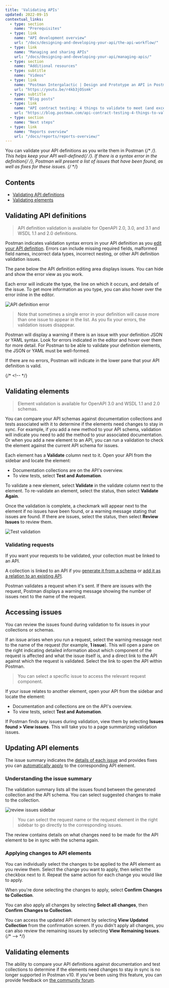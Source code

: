 ```yaml
---
title: 'Validating APIs'
updated: 2022-09-15
contextual_links:
  - type: section
    name: "Prerequisites"
  - type: link
    name: "API development overview"
    url: "/docs/designing-and-developing-your-api/the-api-workflow/"
  - type: link
    name: "Managing and sharing APIs"
    url: "/docs/designing-and-developing-your-api/managing-apis/"
  - type: section
    name: "Additional resources"
  - type: subtitle
    name: "Videos"
  - type: link
    name: "Postman Intergalactic | Design and Prototype an API in Postman"
    url: "https://youtu.be/r4kb3jOSsmk"
  - type: subtitle
    name: "Blog posts"
  - type: link
    name: "API contract testing: 4 things to validate to meet (and exceed) expectations"
    url: "https://blog.postman.com/api-contract-testing-4-things-to-validate/"
  - type: section
    name: "Next steps"
  - type: link
    name: "Reports overview"
    url: "/docs/reports/reports-overview/"
---
```


You can validate your API definitions as you write them in Postman {/*  <!--, and validate your elements (collections and tests) against your schema--> */}. This helps keep your API well-defined{/* <!--*/} and ensures that your elements are in sync with your schema{/* -->*/}. If there is a syntax error in the definition{/* <!--*/}or elements don't match it{/* -->*/}, Postman will present a list of issues that have been found, as well as fixes for these issues. {/* <!--*/}You can then apply fixes to the API elements and revalidate them.{/* -->*/}

## Contents

* [Validating API definitions](#validating-api-definitions)
* [Validating elements](#validating-elements)

## Validating API definitions

> API definition validation is available for OpenAPI 2.0, 3.0, and 3.1 and WSDL 1.1 and 2.0 definitions.

Postman indicates validation syntax errors in your API definition as you [edit your API definition](/docs/designing-and-developing-your-api/developing-an-api/defining-an-api/). Errors can include missing required fields, malformed field names, incorrect data types, incorrect nesting, or other API definition validation issues.

The pane below the API definition editing area displays issues. You can hide and show the error view as you work.

Each error will indicate the type, the line on which it occurs, and details of the issue. To get more information as you type, you can also hover over the error inline in the editor.

![API definition error](https://assets.postman.com/postman-docs/v10/schema-validation-error-open-v10.jpg)

> Note that sometimes a single error in your definition will cause more than one issue to appear in the list. As you fix your errors, the validation issues disappear.

Postman will display a warning if there is an issue with your definition JSON or YAML syntax. Look for errors indicated in the editor and hover over them for more detail. For Postman to be able to validate your definition elements, the JSON or YAML must be well-formed.

If there are no errors, Postman will indicate in the lower pane that your API definition is valid.

{/* <!-- */}
## Validating elements

> Element validation is available for OpenAPI 3.0 and WSDL 1.1 and 2.0 schemas.

You can compare your API schemas against documentation collections and tests  associated with it to determine if the elements need changes to stay in sync. For example, if you add a new method to your API schema, validation will indicate you need to add the method to your associated documentation. Or when you add a new element to an API, you can run a validation to check the element against the current API schema for issues.

Each element has a **Validate** column next to it. Open your API from the sidebar and locate the element:

* Documentation collections are on the API's overview.
* To view tests, select **Test and Automation**.

To validate a new element, select **Validate** in the validate column next to the element. To re-validate an element, select the status, then select **Validate Again**.

Once the validation is complete, a checkmark will appear next to the element if no issues have been found, or a warning message stating that issues are found. If there are issues, select the status, then select **Review Issues** to review them.

![Test validation](https://assets.postman.com/postman-docs/api-builder-test-validation.jpg)

### Validating requests

If you want your requests to be validated, your collection must be linked to an API.

A collection is linked to an API if you [generate it from a schema](/docs/designing-and-developing-your-api/developing-an-api/defining-an-api/#generating-an-api-definition) or [add it as a relation to an existing API](/docs/designing-and-developing-your-api/developing-an-api/adding-api-elements/#adding-a-collection).

Postman validates a request when it's sent. If there are issues with the request, Postman displays a warning message showing the number of issues next to the name of the request.

## Accessing issues

You can review the issues found during validation to fix issues in your collections or schemas.

If an issue arises when you run a request, select the warning message next to the name of the request (for example, **1 issue**). This will open a pane on the right indicating detailed information about which component of the request is affected and what the issue itself is, and a direct link to the API against which the request is validated. Select the link to open the API within Postman.

> You can select a specific issue to access the relevant request component.

If your issue relates to another element, open your API from the sidebar and locate the element:

* Documentation and collections are on the API's overview.
* To view tests, select **Test and Automation**.

If Postman finds any issues during validation, view them by selecting **Issues found > View issues**. This will take you to a page summarizing validation issues.

## Updating API elements

The issue summary indicates the [details of each issue](#understanding-the-issue-summary) and provides fixes you can [automatically apply](#applying-changes-to-api-elements) to the corresponding API element.

### Understanding the issue summary

The validation summary lists all the issues found between the generated collection and the API schema. You can select suggested changes to make to the collection.

![review issues sidebar](https://assets.postman.com/postman-docs/api-builder-validation-sync.jpg)

> You can select the request name or the request element in the right sidebar to go directly to the corresponding issues.

The review contains details on what changes need to be made for the API element to be in sync with the schema again.

### Applying changes to API elements

You can individually select the changes to be applied to the API element as you review them. Select the change you want to apply, then select the checkbox next to it. Repeat the same action for each change you would like to apply.

When you're done selecting the changes to apply, select **Confirm Changes to Collection**.

You can also apply all changes by selecting **Select all changes**, then **Confirm Changes to Collection**.

You can access the updated API element by selecting **View Updated Collection** from the confirmation screen. If you didn't apply all changes, you can also review the remaining issues by selecting **View Remaining Issues**.
{/* --> */}

## Validating elements

The ability to compare your API definitions against documentation and test collections to determine if the elements need changes to stay in sync is no longer supported in Postman v10. If you've been using this feature, you can provide feedback on [the community forum](https://community.postman.com/t/user-feedback-updating-api-elements/13308).
